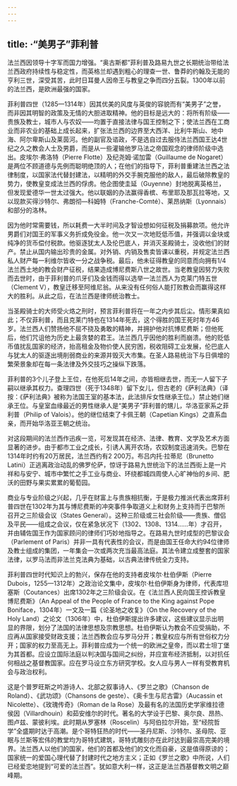 ```yaml
---
---
---
```

title: ·“美男子”菲利普
---




法兰西因领导十字军而国力增强。“奥古斯都”菲利普及路易九世之长期统治带给法兰西政府持续性与稳定性，而英格兰却遇到粗心的理查一世、鲁莽的约翰及无能的亨利三世，深受其苦，此时日耳曼人因帝王与教皇之争而四分五裂。1300年以前的法兰西，是欧洲最强的国家。

菲利普四世（1285—1314年）因其优美的风度与英俊的容貌而有“美男子”之誉，而非因其明智的政策及无情的大胆进取精神。他的目标是远大的：将所有阶级——贵族及教士，城市人与农奴——均置于直接法律与国王控制之下；使法兰西在工商业而非农业的基础上成长起来，扩张法兰西的边界至大西洋、比利牛斯山、地中海、阿尔卑斯山及莱茵河。他的副官及谘政，不是选自过去服侍法兰西国王达4世纪之久之教会人士及男爵，而是从一些灌输他罗马法之帝国观念的律师阶级中选出。皮埃尔·弗洛特（Pierre Flotte）及纪尧姆·诺加雷（Guillaume de Nogaret）是两位不顾道德与先例而聪明绝顶的人；在他们的指导下，菲利普重建法兰西之法律制度，以国家法代替封建法，以精明的外交手腕克服他的敌人，最后破除教皇的势力，使教皇变成法兰西的俘虏。他企图使圭延（Guyenne）封地脱离英格兰，但发现爱德华一世太过强大。他以联姻的办法赢得香槟、布里耶及那瓦拉等地，又以现款买得沙特尔、弗朗彻—科姆特（Franche-Comté）、莱昂纳斯（Lyonnais）和部分的洛林。

因为他时常需要钱，所以耗费一大半时间及才智设想如何征税及捐募款项。他允许男爵们对国王的军事义务折成免役金。他一次又一次地贬低币值，并强调以金块或纯净的货币偿付税款。他驱逐犹太人及伦巴底人，并消灭圣殿骑士，没收他们的财产。禁止从国内输出珍贵的金属。对外销、内销及售卖皆课以重税，并规定法兰西私人财产每一利维尔皆收一分之战争税。最后，他未征得教皇的同意而向拥有1/4法兰西土地的教会财产征税，结果造成博尼费斯八世之故世。当老教皇因努力失败而去世时，由于菲利普的爪牙们及金钱而得以选举一法兰西人为克莱门特五世（Clement V），教皇迁移至阿维尼翁。从来没有任何俗人能打败教会而赢得这样大的胜利。从此之后，在法兰西是律师统治教士。

当圣殿骑士的大师受火烙之刑时，预言菲利普将在一年之内步其后尘。情形果真如此；不仅菲利普，而且克莱门特也在1314年死去，这个得胜的国王死时年方46岁。法兰西人们赞扬他不屈不挠及勇敢的精神，并拥护他对抗博尼费斯；但他死后，他们咒诅他为历史上最贪婪的君王。法兰西几乎因他的胜利而崩溃。他的贬低币值扰乱国家的经济，抬高租金及物价使人民穷困，税收阻碍工业发展，伦巴底人与犹太人的驱逐出境削弱商业的来源并毁灭大市集。在圣人路易统治下与日俱增的繁荣景象却在每一条法律及外交技巧之操纵下跌落。

菲利普的3个儿子登上王位，在他死后14年之间，亦皆相继去世，而无一人留下子嗣以继承其权力。查理四世（死于1348年）留下女儿，但古老的《萨利法典》（译按：《萨利法典》被称为法国王室的基本法，此法排斥女性继承王位。）禁止她们继承王位。与皇室血缘最近的男性继承人是“美男子”菲利普的甥儿，华洛亚家系之菲利普（Philip of Valois）。他的继位结束了卡佩王朝（Capetian Kings）之直系血亲，而开始华洛亚王朝之统治。

对这段期间的法兰西作迅疾一览，可发现其在经济、法律、教育、文学及艺术方面显著的进步。由于都市工业之成长，引诱人离开农场，农奴制度迅速消失。巴黎在1314年时约有20万居民，法兰西约有2 200万。布吕内托·拉蒂尼（Brunetto Latini）正逃离政治动乱的佛罗伦萨，惊讶于路易九世统治下的法兰西街上是一片祥和与安宁、城市中繁忙之手工业与商业、环绕都城四周使人心旷神怡的乡间、肥沃的田野与果实累累的葡萄园。

商业与专业阶级之兴起，几乎在财富上与贵族相抗衡，于是极力推派代表出席菲利普四世在1302年为其与博尼费斯的冲突事件争取道义上和财务上支持而于巴黎所召开之三阶级会议（States General）。这种三阶级或三社会阶级——贵族、僧侣及平民——组成之会议，仅在紧急状况下（1302、1308、1314……年）才召开，并由辅佐国王作为国家顾问的律师们巧妙地指导之。在路易九世时成型的巴黎议会（Parlement of Paris）并非一具有代表性的会议，而是由国王任命大约94位律师及教士组成的集团，一年集会一次或两次充当最高法庭。其法令建立成整套的国家法律，以罗马法而非法兰克法典为基础，以古典法律传统全力支持。

菲利普四世时代知识上的勃兴，保存在他的支持者皮埃尔·杜伯伊斯（Pierre Dubois，1255—1312年）之政治论文集中，皮埃尔·杜伯伊斯身为律师，代表库坦塞斯（Coutances）出席1302年之三阶级会议。在《法兰西人民向国王控诉教皇博尼费斯》（An Appeal of the People of France to the King against Pope Boniface，1304年）一文及一篇《论圣地之收复》（On the Recovery of the Holy Land）之论文（1306年）中，杜伯伊斯提出许多建议，这些建议显示出明显的界限，划分了法国的法律思想及宗教思想。杜伯伊斯认为教会不应受捐助，不应再从国家接受财政支援；法兰西教会应与罗马分开；教皇权应与所有世俗权力分开；国家的权力至高无上。菲利普应成为一个统一的欧洲之皇帝，而以君士坦丁堡为其首都。应设立国际法庭以判决国与国间之纠纷，并应宣布经济抵制，以对抗任何相战之基督教国家。应在罗马设立东方研究学校。女人应与男人一样有受教育机会与政治权利。

这是个普罗旺斯之吟游诗人、北部之叙事诗人、《罗兰之歌》（Chanson de Roland）、《武功颂》（Chansons de geste）、《奥卡生与尼古雷》（Aucassin et Nicolette）、《玫瑰传奇》（Roman de la Rose）及最有名的法国历史学家维拉德侯因（Villardhouin）和茹安维尔的时代。著名的大学设于巴黎、奥尔良、昂热、图卢兹、蒙彼利埃。此时期从罗塞林（Roscelin）与阿伯拉尔开始，至“经院哲学”全盛期时达于高潮。是个哥特狂热的时代——圣丹尼斯、沙特尔、圣母院、亚眠与兰斯等宏伟的教堂均为哥特式建筑，哥特式雕刻亦在此时达到最崇高完美的境界。法兰西人以他们的国家，他们的首都及他们的文化而自豪，这是值得原谅的；国家统一的爱国心理代替了封建时代之地方主义；正如《罗兰之歌》中所说，人们已经爱恋地提到“可爱的法兰西”。犹如意大利一样，这正是法兰西基督教文明之巅峰期。